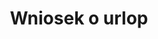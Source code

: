 ---
slug: wniosek-o-urlop
title: Wniosek o urlop
categories: [biznes, praca]
priceId: price_1NlA7oDqWXJnMCTYX7UiN7Rh
---